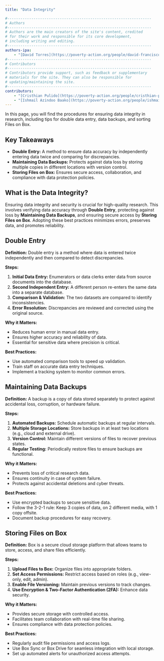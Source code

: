 ```yaml
---
title: "Data Integrity"

#------------------------------------------------------------------
# Authors
#------------------------------------------------------------------
# Authors are the main creators of the site's content, credited
# for their work and responsible for its core development,
# including writing and editing.
#------------------------------------------------------------------
authors-ipa:
    - "[David Torres](https://poverty-action.org/people/david-francisco-torres-leon)"
#------------------------------------------------------------------
# Contributors
#------------------------------------------------------------------
# Contributors provide support, such as feedback or supplementary
# materials for the site. They can also be responsible for
# updating/maintaining the site.
#------------------------------------------------------------------
contributors:
    - "[Cristhian Pulido](https://poverty-action.org/people/cristhian-pulido)"
    - "[Ishmail Azindoo Baako](https://poverty-action.org/people/ishmail-azindoo-baako)"
---
```


:::{.custom-summary-block}
In this page, you will find the procedures for ensuring data integrity in research, including tips for double data entry, data backups, and sorting Files on Box.
:::

:::{.callout-tip appearance="simple"}
## Key Takeaways
- **Double Entry:** A method to ensure data accuracy by independently entering data twice and comparing for discrepancies.
- **Maintaining Data Backups:** Protects against data loss by storing multiple copies in different locations with version control.
- **Storing Files on Box:** Ensures secure access, collaboration, and compliance with data protection policies.
:::

## What is the Data Integrity?

Ensuring data integrity and security is crucial for high-quality research. This involves verifying data accuracy through **Double Entry**, protecting against loss by **Maintaining Data Backups**, and ensuring secure access by **Storing Files on Box**. Adopting these best practices minimizes errors, preserves data, and promotes reliability.


## Double Entry
**Definition:** Double entry is a method where data is entered twice independently and then compared to detect discrepancies.

**Steps:**

1. **Initial Data Entry:** Enumerators or data clerks enter data from source documents into the database.
2. **Second Independent Entry:** A different person re-enters the same data into a separate database.
3. **Comparison & Validation:** The two datasets are compared to identify inconsistencies.
4. **Error Resolution:** Discrepancies are reviewed and corrected using the original source.

**Why it Matters:**

- Reduces human error in manual data entry.
- Ensures higher accuracy and reliability of data.
- Essential for sensitive data where precision is critical.

**Best Practices:**

- Use automated comparison tools to speed up validation.
- Train staff on accurate data entry techniques.
- Implement a tracking system to monitor common errors.


## Maintaining Data Backups
**Definition:** A backup is a copy of data stored separately to protect against accidental loss, corruption, or hardware failure.

**Steps:**

1. **Automated Backups:** Schedule automatic backups at regular intervals.
2. **Multiple Storage Locations:** Store backups in at least two locations (e.g., cloud and external drive).
3. **Version Control:** Maintain different versions of files to recover previous states.
4. **Regular Testing:** Periodically restore files to ensure backups are functional.

**Why it Matters:**

- Prevents loss of critical research data.
- Ensures continuity in case of system failure.
- Protects against accidental deletions and cyber threats.

**Best Practices:**

- Use encrypted backups to secure sensitive data.
- Follow the 3-2-1 rule: Keep 3 copies of data, on 2 different media, with 1 copy offsite.
- Document backup procedures for easy recovery.



## Storing Files on Box
**Definition:** Box is a secure cloud storage platform that allows teams to store, access, and share files efficiently.

**Steps:**

1. **Upload Files to Box:** Organize files into appropriate folders.
2. **Set Access Permissions:** Restrict access based on roles (e.g., view-only, edit, admin).
3. **Enable File Versioning:** Maintain previous versions to track changes.
4. **Use Encryption & Two-Factor Authentication (2FA):** Enhance data security.

**Why it Matters:**

- Provides secure storage with controlled access.
- Facilitates team collaboration with real-time file sharing.
- Ensures compliance with data protection policies.

**Best Practices:**

- Regularly audit file permissions and access logs.
- Use Box Sync or Box Drive for seamless integration with local storage.
- Set up automated alerts for unauthorized access attempts.
